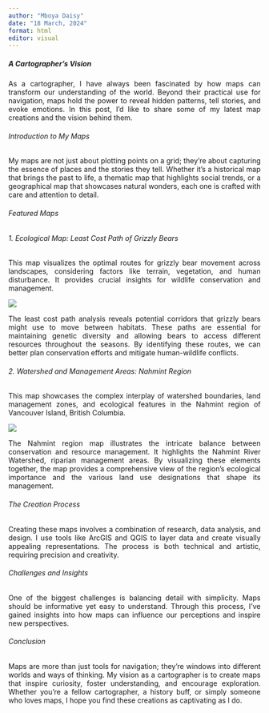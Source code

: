 ```yaml
---
author: "Mboya Daisy"
date: "18 March, 2024"
format: html
editor: visual
---
```


::: {style="text-align: justify"}
##### A Cartographer's Vision

As a cartographer, I have always been fascinated by how maps can transform our understanding of the world. Beyond their practical use for navigation, maps hold the power to reveal hidden patterns, tell stories, and evoke emotions. In this post, I’d like to share some of my latest map creations and the vision behind them.

###### Introduction to My Maps

My maps are not just about plotting points on a grid; they're about capturing the essence of places and the stories they tell. Whether it's a historical map that brings the past to life, a thematic map that highlights social trends, or a geographical map that showcases natural wonders, each one is crafted with care and attention to detail.

###### Featured Maps

###### 1. Ecological Map: Least Cost Path of Grizzly Bears

This map visualizes the optimal routes for grizzly bear movement across landscapes, considering factors like terrain, vegetation, and human disturbance. It provides crucial insights for wildlife conservation and management.

![](images/grizzly_bear.jpg)

The least cost path analysis reveals potential corridors that grizzly bears might use to move between habitats. These paths are essential for maintaining genetic diversity and allowing bears to access different resources throughout the seasons. By identifying these routes, we can better plan conservation efforts and mitigate human-wildlife conflicts.

###### 2. Watershed and Management Areas: Nahmint Region

This map showcases the complex interplay of watershed boundaries, land management zones, and ecological features in the Nahmint region of Vancouver Island, British Columbia.

![](images/nahmint%20watershed-01.jpg)

The Nahmint region map illustrates the intricate balance between conservation and resource management. It highlights the Nahmint River Watershed, riparian management areas. By visualizing these elements together, the map provides a comprehensive view of the region's ecological importance and the various land use designations that shape its management.

###### The Creation Process

Creating these maps involves a combination of research, data analysis, and design. I use tools like ArcGIS and QGIS to layer data and create visually appealing representations. The process is both technical and artistic, requiring precision and creativity.

###### Challenges and Insights

One of the biggest challenges is balancing detail with simplicity. Maps should be informative yet easy to understand. Through this process, I've gained insights into how maps can influence our perceptions and inspire new perspectives.

###### Conclusion

Maps are more than just tools for navigation; they're windows into different worlds and ways of thinking. My vision as a cartographer is to create maps that inspire curiosity, foster understanding, and encourage exploration. Whether you're a fellow cartographer, a history buff, or simply someone who loves maps, I hope you find these creations as captivating as I do.
:::
